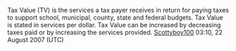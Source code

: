 Tax Value (TV) is the services a tax payer receives in return for paying taxes to support school, municipal, county, state and federal budgets. Tax Value is stated in services per dollar. Tax Value can be increased by decreasing taxes paid or by increasing the services provided. [[User:Scottyboy100|Scottyboy100]] 03:10, 22 August 2007 (UTC)


{{stub}}